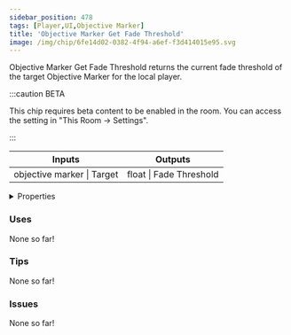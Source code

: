 ```yaml
---
sidebar_position: 478
tags: [Player,UI,Objective Marker]
title: 'Objective Marker Get Fade Threshold'
image: /img/chip/6fe14d02-0382-4f94-a6ef-f3d414015e95.svg
---
```


Objective Marker Get Fade Threshold returns the current fade threshold of the target Objective Marker for the local player.

:::caution BETA

This chip requires beta content to be enabled in the room. You can access the setting in "This Room -> Settings".

:::

<IChip uuid="6fe14d02-0382-4f94-a6ef-f3d414015e95"/>

<table><thead><tr><th>Inputs</th><th>Outputs</th></tr></thead><tbody><tr><td>objective marker | Target</td><td>float | Fade Threshold</td></tr></tbody></table>

<details>
  <summary>Properties</summary>
  <div>
    <div>
    <table>
      <tbody>
        <tr>
          <td>Is beta required?</td>
          <td>Yes</td>
        </tr>
        <tr>
          <td>Is chip a trolling risk?</td>
          <td>No</td>
        </tr>
        <tr>
          <td>Is chip a role assignment risk?</td>
          <td>No</td>
        </tr>
        <tr>
          <td>Chip UUID</td>
          <td>6fe14d02-0382-4f94-a6ef-f3d414015e95</td>
        </tr>
        <tr>
          <td>Room availability</td>
          <td>Available everywhere</td>
        </tr>
      </tbody>
    </table>
    </div>
  </div>
</details>

### Uses

None so far!

### Tips

None so far!

### Issues

None so far!
